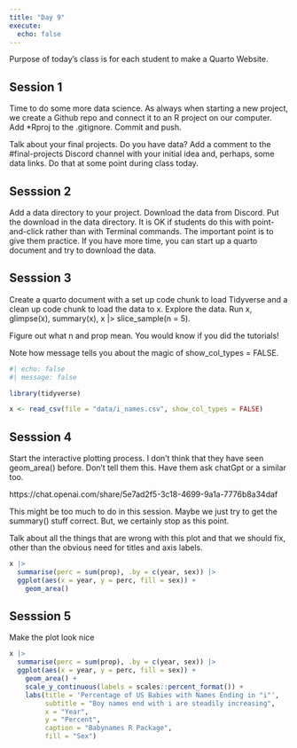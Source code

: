 ```yaml
---
title: "Day 9"
execute: 
  echo: false
---
```


Purpose of today's class is for each student to make a Quarto Website.


## Session 1

Time to do some more data science. As always when starting a new project, we create a Github repo and connect it to an R project on our computer. Add *Rproj to the .gitignore. Commit and push. 

Talk about your final projects. Do you have data? Add a comment to the #final-projects Discord channel with your initial idea and, perhaps, some data links. Do that at some point during class today.

## Sesssion 2

Add a data directory to your project. Download the data from Discord. Put the download in the data directory. It is OK if students do this with point-and-click rather than with Terminal commands. The important point is to give them practice. If you have more time, you can start up a quarto document and try to download the data.

## Sesssion 3

Create a quarto document with a set up code chunk to load Tidyverse and a clean up code chunk to load the data to x. Explore the data. Run x, glimpse(x), summary(x), x |> slice_sample(n = 5).

Figure out what n and prop mean. You would know if you did the tutorials!

Note how message tells you about the magic of show_col_types = FALSE.

```r
#| echo: false
#| message: false

library(tidyverse)
```

```r
x <- read_csv(file = "data/i_names.csv", show_col_types = FALSE)
```

## Sesssion 4

Start the interactive plotting process. I don't think that they have seen geom_area() before. Don't tell them this. Have them ask chatGpt or a similar too.

https://chat.openai.com/share/5e7ad2f5-3c18-4699-9a1a-7776b8a34daf

This might be too much to do in this session. Maybe we just try to get the summary() stuff correct. But, we certainly stop as this point.

Talk about all the things that are wrong with this plot and that we should fix, other than the obvious need for titles and axis labels.

```r
x |> 
  summarise(perc = sum(prop), .by = c(year, sex)) |> 
  ggplot(aes(x = year, y = perc, fill = sex)) +
    geom_area()
```


## Sesssion 5

Make the plot look nice

```r
x |> 
  summarise(perc = sum(prop), .by = c(year, sex)) |> 
  ggplot(aes(x = year, y = perc, fill = sex)) +
    geom_area() +
    scale_y_continuous(labels = scales::percent_format()) +
    labs(title = 'Percentage of US Babies with Names Ending in "i"',
         subtitle = "Boy names end with i are steadily increasing",
         x = "Year",
         y = "Percent",
         caption = "Babynames R Package",
         fill = "Sex") 
  
```







